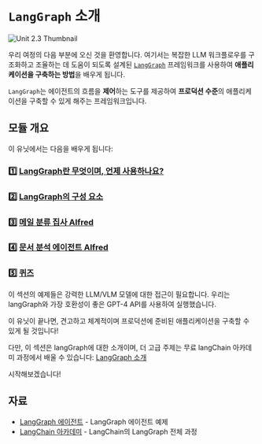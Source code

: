# `LangGraph` 소개

<img src="https://huggingface.co/datasets/agents-course/course-images/resolve/main/en/unit2/LangGraph/LangGraph.png" alt="Unit 2.3 Thumbnail"/>

우리 여정의 다음 부분에 오신 것을 환영합니다. 여기서는 복잡한 LLM 워크플로우를 구조화하고 조율하는 데 도움이 되도록 설계된 [`LangGraph`](https://github.com/langchain-ai/langgraph) 프레임워크를 사용하여 **애플리케이션을 구축하는 방법**을 배우게 됩니다.

`LangGraph`는 에이전트의 흐름을 **제어**하는 도구를 제공하여 **프로덕션 수준**의 애플리케이션을 구축할 수 있게 해주는 프레임워크입니다.

## 모듈 개요

이 유닛에서는 다음을 배우게 됩니다:

### 1️⃣ [LangGraph란 무엇이며, 언제 사용하나요?](./when_to_use_langgraph)
### 2️⃣ [LangGraph의 구성 요소](./building_blocks)
### 3️⃣ [메일 분류 집사 Alfred](./first_graph)
### 4️⃣ [문서 분석 에이전트 Alfred](./document_analysis_agent)
### 5️⃣ [퀴즈](./quizz1)

<Tip warning={true}>
이 섹션의 예제들은 강력한 LLM/VLM 모델에 대한 접근이 필요합니다. 우리는 langGraph와 가장 호환성이 좋은 GPT-4 API를 사용하여 실행했습니다.
</Tip>

이 유닛이 끝나면, 견고하고 체계적이며 프로덕션에 준비된 애플리케이션을 구축할 수 있게 될 것입니다!

다만, 이 섹션은 langGraph에 대한 소개이며, 더 고급 주제는 무료 langChain 아카데미 과정에서 배울 수 있습니다: [LangGraph 소개](https://academy.langchain.com/courses/intro-to-langgraph)

시작해보겠습니다!

## 자료

- [LangGraph 에이전트](https://langchain-ai.github.io/langgraph/) - LangGraph 에이전트 예제
- [LangChain 아카데미](https://academy.langchain.com/courses/intro-to-langgraph) - LangChain의 LangGraph 전체 과정 